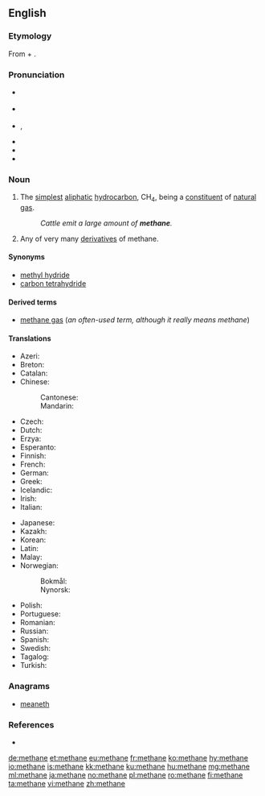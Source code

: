 {{also|méthane}}
==English==
{{wikipedia}}

===Etymology===
From {{term|methyl||lang=en}} + {{term|-ane||lang=en}}.

===Pronunciation===
* {{a|Canada}} {{IPA|/ˈmɛθɛɪn/|lang=en}}
* {{a|RP}} {{IPA|/ˈmiːθeɪn/|lang=en}}
* {{a|US}} {{enPR|mĕth'ān}}, {{IPA|/ˈmɛθeɪn/|lang=en}}
* {{audio|en-uk-methane.ogg|Audio (UK)|lang=en}}
* {{audio|en-us-methane.ogg|Audio (US)|lang=en}}
* {{rhymes|ɛθeɪn|lang=en}}

===Noun===
{{en-noun|~}}

# {{context|organic compound|uncountable|lang=en}} The [[simplest]] [[aliphatic]] [[hydrocarbon]], CH<sub>4</sub>, being a [[constituent]] of [[natural gas]].
#: ''Cattle emit a large amount of '''methane'''.''
# {{context|organic chemistry|countable|lang=en}} Any of very many [[derivative]]s of methane.

====Synonyms====
* [[methyl hydride]] {{qualifier|appears in some chemistry literature}}
* [[carbon tetrahydride]] {{qualifier|rare|systematic name}}

====Derived terms====
* [[methane gas]] (''an often-used term, although it really means methane'')

====Translations====
{{trans-top|the compound CH<sub>4</sub>}}
* Azeri: {{t|az|metan}}
* Breton: {{t|br|metan|m}}
* Catalan: {{t|ca|metà|m}}
* Chinese:
*: Cantonese: {{t|yue|甲烷|tr=gaap3 jyun4|sc=Hani}}
*: Mandarin: {{t+|cmn|甲烷|sc=Hani|tr=jiǎwán}}
* Czech: {{t+|cs|metan|m}}
* Dutch: {{t+|nl|methaan|n}}
* Erzya: {{t|myv|ведь тол}}
* Esperanto: {{t+|eo|metano}}
* Finnish: {{t+|fi|metaani}}
* French: {{t+|fr|méthane|m}}
* German: {{t+|de|Methan|n}}
* Greek: {{t+|el|μεθάνιο|n|tr=methánio}}
* Icelandic: {{t|is|metan}}
* Irish: {{t|ga|meatán|m}}
* Italian: {{t+|it|metano}}
{{trans-mid}}
* Japanese: {{t+|ja|メタン|tr=metan}}
* Kazakh: {{t|kk|метан|tr=metan|sc=Cyrl}}
* Korean: {{t|ko|메탄|sc=Hang}}
* Latin: {{t|la|methanum}}
* Malay: {{t|ms|metana}}
* Norwegian:
*: Bokmål: {{t+|nb|metan|n}}
*: Nynorsk: {{t|nn|metan|n}}
* Polish: {{t+|pl|metan|m}}
* Portuguese: {{t+|pt|metano|m}}
* Romanian: {{t+|ro|metan|n}}
* Russian: {{t+|ru|метан|m|sc=Cyrl|tr=metán}}
* Spanish: {{t+|es|metano|m}}
* Swedish: {{t+|sv|metan|n}}
* Tagalog: {{t|tl|istan}}
* Turkish: {{t+|tr|metan}}
{{trans-bottom}}

===Anagrams===
* [[meaneth#English|meaneth]]

===References===
* {{R:Online_Etymology_Dictionary|methane}}

[[de:methane]]
[[et:methane]]
[[eu:methane]]
[[fr:methane]]
[[ko:methane]]
[[hy:methane]]
[[io:methane]]
[[is:methane]]
[[kk:methane]]
[[ku:methane]]
[[hu:methane]]
[[mg:methane]]
[[ml:methane]]
[[ja:methane]]
[[no:methane]]
[[pl:methane]]
[[ro:methane]]
[[fi:methane]]
[[ta:methane]]
[[vi:methane]]
[[zh:methane]]